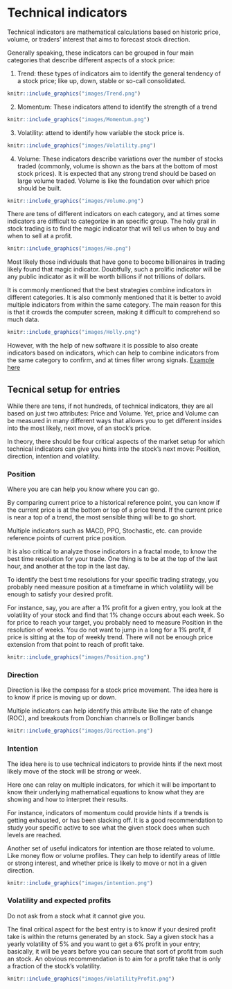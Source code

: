 # Technical indicators

Technical indicators are mathematical calculations based on historic price, volume, or traders' interest that aims to forecast stock direction.

Generally speaking, these indicators can be grouped in four main categories that describe different aspects of a stock price:

1) Trend: these types of indicators aim to identify the general tendency of a stock price; like up, down,  stable or so-call consolidated.

```r
knitr::include_graphics("images/Trend.png")
```

2) Momentum: These indicators attend to identify the strength of a trend
```r
knitr::include_graphics("images/Momentum.png")
```

3) Volatility:  attend to identify how variable the stock price is.
```r
knitr::include_graphics("images/Volatility.png")
```

4) Volume: These indicators describe variations over the number of stocks traded (commonly, volume is shown as the bars at the bottom of most stock prices).  It is expected that any strong trend should be based on large volume traded. Volume is like the foundation over which price should be built.
```r
knitr::include_graphics("images/Volume.png")
```

There are tens of different indicators on each category, and at times some indicators are difficult to categorize in an specific group. The holy grail in stock trading is to find the magic indicator that will tell us when to buy and when to sell at a profit.

```r
knitr::include_graphics("images/Ho.png")
```

Most likely those individuals that have gone to become billionaires in trading likely found that magic indicator. Doubtfully, such a prolific indicator will be any public indicator as it will be worth billions if not trillions of dollars.

It is commonly mentioned that the best strategies combine indicators in different categories. It is also commonly mentioned that it is better to avoid multiple indicators from within the same category. The main reason for this is that it crowds the computer screen, making it difficult to comprehend so much data. 

```r
knitr::include_graphics("images/Holly.png")
```

However, with the help of new software it is possible to also create indicators based on indicators, which can help to combine indicators from the same category to confirm, and at times filter wrong signals.  [Example here](https://currency.com/awesome-oscillator-vs-macd)

## Tecnical setup for entries {-}

While there are tens, if not hundreds, of technical indicators, they are all based on just two attributes: Price and Volume. Yet, price and Volume can be measured in many different ways that allows you to get different insides into the most likely, next move, of an stock's price. 

In theory, there should be four critical aspects of the market setup for which technical indicators can give you hints into the stock's next move: Position, direction, intention and volatility.

### Position {--}
Where you are can help you know where you can go.  

By comparing current price to a historical reference point, you can know if the current price is at the bottom or top of a price trend. If the current price is near a top of a trend, the most sensible thing will be to go short. 

Multiple indicators such as MACD, PPO, Stochastic, etc. can provide reference points of current price position. 

It is also critical to analyze those indicators in a fractal mode, to know the best time resolution for your trade. One thing is to be at the top of the last hour, and another at the top in the last day. 

To identify the best time resolutions for your specific trading strategy, you probably need measure position at a timeframe in which volatility will be enough to satisfy your desired profit. 

For instance, say, you are after a 1% profit for a given entry, you look at the volatility of your stock and find that 1% change occurs about each week. So for price to reach your target, you probably need to measure Position in the resolution of weeks. You do not want to jump in a long for a 1% profit, if price is sitting at the top of weekly trend. There will not be enough price extension from that point to reach of profit take.

```r
knitr::include_graphics("images/Position.png")
```

### Direction {--}
Direction is like the compass for a stock price movement. The idea here is to know if price is moving up or down.

Multiple indicators can help identify this attribute like the rate of change (ROC), and breakouts from Donchian channels or Bollinger bands 
```r
knitr::include_graphics("images/Direction.png")
```

### Intention {--}
The idea here is to use technical indicators to provide hints if the next most likely move of the stock will be strong or week. 

Here one can relay on multiple indicators, for which it will be important to know their underlying mathematical equations to know what they are showing and how to interpret their results.

For instance, indicators of momentum could provide hints if a trends is getting exhausted, or has been slacking off. It is a good recommendation to study your specific active to see what the given stock does when such levels are reached.

Another set of useful indicators for intention are those related to volume. Like money flow or volume profiles. They can help to identify areas of little or strong interest, and whether price is likely to move or not in a given direction.

```r
knitr::include_graphics("images/intention.png")
```

### Volatility and expected profits {--}
Do not ask from a stock what it cannot give you.

The final critical aspect for the best entry is to know if your desired profit take is within the  returns generated by an stock. Say a given stock has a yearly volatility of 5% and you want to get a 6% profit in your entry; basically, it will be years before you can secure that sort of profit from such an stock. An obvious recommendation is to aim for a profit take that is only a fraction of the stock's volatility.

```r
knitr::include_graphics("images/VolatilityProfit.png")
```


